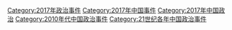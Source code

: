 [[Category:2017年政治事件|Category:2017年政治事件]]
[[Category:2017年中国事件|Category:2017年中国事件]]
[[Category:2017年中国政治|Category:2017年中国政治]]
[[Category:2010年代中国政治事件|Category:2010年代中国政治事件]]
[[Category:21世纪各年中国政治事件|Category:21世纪各年中国政治事件]]